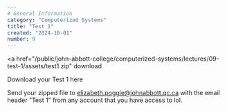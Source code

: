 ```yaml
---
# General Information
category: "Computerized Systems"
title: "Test 1"
created: "2024-10-01"
number: 9
---
```


<a
  href="/public/john-abbott-college/computerized-systems/lectures/09-test-1/assets/test1.zip"
  download
>
  Download your Test 1 here
</a>

Send your zipped file to [elizabeth.poggie@johnabbott.qc.ca](mailto:elizabeth.poggie@johnabbott.qc.ca) with the email header "Test 1" from any account that you have access to lol.
